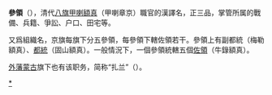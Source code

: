 {{expand|time=2011-02-17T03:12:02+00:00}}

'''參領'''（{{lang-mnc|ᠵᠠᠯᠠᠨ ᡳ <br>ᠵᠠᠩᡤᡳᠨ|v=jalan i janggin}}），清代[[八旗|八旗]][[甲喇額真|甲喇額真]]（甲喇章京）職官的漢譯名，正三品，掌管所属的戰備、兵籍、爭訟、户口、田宅等。 

又爲組織名，京旗每旗下分五參領，每參領下轄佐領若干。參領上有副都統（梅勒額真）、[[都統|都統]]（固山額真）。一般情況下，一個參領統轄五個[[佐領|佐領]]（牛錄額真）。

[[外藩蒙古|外藩蒙古]]旗下也有该职务，简称“扎兰”（{{mong|m=ᠵᠠᠯᠠᠨ|z=ǰalan|k=Залан}}）。

[[Category:参领|*]]